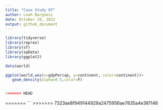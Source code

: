 ```yaml
---
title: "Case Study 07"
author: Leah Bargnesi
date: October 18, 2022
output: github_document
---
```

```r
library(tidyverse)
library(reprex)
library(sf)
library(spData)
library(ggplot2)

data(world)

ggplot(world,aes(x=gdpPercap, y=continent, color=continent))+
   geom_density(alpha=0.5,color=F)


<<<<<<< HEAD
```
=======
```
>>>>>>> 7323ae8f949144929a2475956ae7835a4e381146
